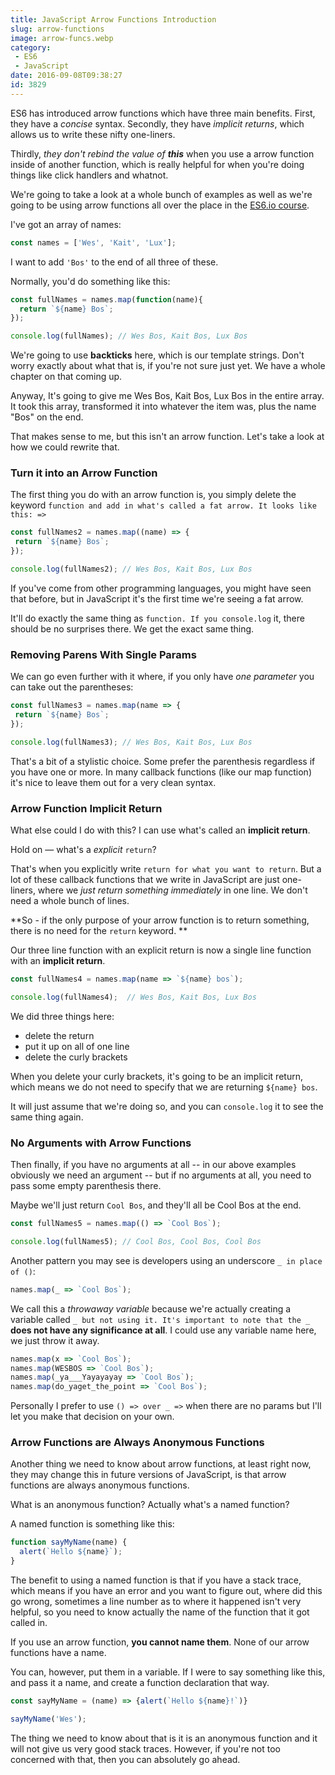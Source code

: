 ```yaml
---
title: JavaScript Arrow Functions Introduction
slug: arrow-functions
image: arrow-funcs.webp
category:
 - ES6
 - JavaScript
date: 2016-09-08T09:38:27
id: 3829
---
```


ES6 has introduced arrow functions which have three main benefits. First, they have a _concise_ syntax. Secondly, they have _implicit returns_, which allows us to write these nifty one-liners.

Thirdly, _they don't rebind the value of **this**_ when you use a arrow function inside of another function, which is really helpful for when you're doing things like click handlers and whatnot.

We're going to take a look at a whole bunch of examples as well as we're going to be using arrow functions all over the place in the [ES6.io course](https://ES6.io).

I've got an array of names:

```js
const names = ['Wes', 'Kait', 'Lux'];
```

I want to add `'Bos'` to the end of all three of these.

Normally, you'd do something like this:

```js
const fullNames = names.map(function(name){
  return `${name} Bos`;
});

console.log(fullNames); // Wes Bos, Kait Bos, Lux Bos
```

We're going to use **backticks** here, which is our template strings. Don't worry exactly about what that is, if you're not sure just yet. We have a whole chapter on that coming up.

Anyway, It's going to give me Wes Bos, Kait Bos, Lux Bos in the entire array. It took this array, transformed it into whatever the item was, plus the name "Bos" on the end.

That makes sense to me, but this isn't an arrow function. Let's take a look at how we could rewrite that.

### Turn it into an Arrow Function

The first thing you do with an arrow function is, you simply delete the keyword `function and add in what's called a fat arrow. It looks like this: =>`

```js
const fullNames2 = names.map((name) => {
 return `${name} Bos`;
});

console.log(fullNames2); // Wes Bos, Kait Bos, Lux Bos
```

If you've come from other programming languages, you might have seen that before, but in JavaScript it's the first time we're seeing a fat arrow.

It'll do exactly the same thing as `function. If you console.log` it, there should be no surprises there. We get the exact same thing.

### Removing Parens With Single Params

We can go even further with it where, if you only have _one parameter_ you can take out the parentheses:

```js
const fullNames3 = names.map(name => {
 return `${name} Bos`;
});

console.log(fullNames3); // Wes Bos, Kait Bos, Lux Bos
```

That's a bit of a stylistic choice. Some prefer the parenthesis regardless if you have one or more. In many callback functions (like our map function) it's nice to leave them out for a very clean syntax.

### Arrow Function Implicit Return

What else could I do with this? I can use what's called an **implicit return**.

Hold on — what's a _explicit_ `return`?

That's when you explicitly write `return for what you want to return`. But a lot of these callback functions that we write in JavaScript are just one-liners, where we _just return something immediately_ in one line. We don't need a whole bunch of lines.

\*\*So - if the only purpose of your arrow function is to return something, there is no need for the `return` keyword. \*\*

Our three line function with an explicit return is now a single line function with an **implicit return**.

```js
const fullNames4 = names.map(name => `${name} bos`);

console.log(fullNames4);  // Wes Bos, Kait Bos, Lux Bos
```

We did three things here:

* delete the return
* put it up on all of one line
* delete the curly brackets

When you delete your curly brackets, it's going to be an implicit return, which means we do not need to specify that we are returning `${name} bos`.

It will just assume that we're doing so, and you can `console.log` it to see the same thing again.

### No Arguments with Arrow Functions

Then finally, if you have no arguments at all -- in our above examples obviously we need an argument -- but if no arguments at all, you need to pass some empty parenthesis there.

Maybe we'll just return `Cool Bos`, and they'll all be Cool Bos at the end.

```js
const fullNames5 = names.map(() => `Cool Bos`);

console.log(fullNames5); // Cool Bos, Cool Bos, Cool Bos
```

Another pattern you may see is developers using an underscore `_ in place of ()`:

```js
names.map(_ => `Cool Bos`);
```

We call this a _throwaway variable_ because we're actually creating a variable called `_ but not using it. It's important to note that the _` **does not have any significance at all**. I could use any variable name here, we just throw it away.

```js
names.map(x => `Cool Bos`);
names.map(WESBOS => `Cool Bos`);
names.map(_ya___Yayayayay => `Cool Bos`);
names.map(do_yaget_the_point => `Cool Bos`);
```

Personally I prefer to use `() => over _ =>` when there are no params but I'll let you make that decision on your own.

### Arrow Functions are Always Anonymous Functions

Another thing we need to know about arrow functions, at least right now, they may change this in future versions of JavaScript, is that arrow functions are always anonymous functions.

What is an anonymous function? Actually what's a named function?

A named function is something like this:

```js
function sayMyName(name) {
  alert(`Hello ${name}`);
}
```

The benefit to using a named function is that if you have a stack trace, which means if you have an error and you want to figure out, where did this go wrong, sometimes a line number as to where it happened isn't very helpful, so you need to know actually the name of the function that it got called in.

If you use an arrow function, **you cannot name them**. None of our arrow functions have a name.

You can, however, put them in a variable. If I were to say something like this, and pass it a name, and create a function declaration that way.

```js
const sayMyName = (name) => {alert(`Hello ${name}!`)}

sayMyName('Wes');
```

The thing we need to know about that is it is an anonymous function and it will not give us very good stack traces. However, if you're not too concerned with that, then you can absolutely go ahead.